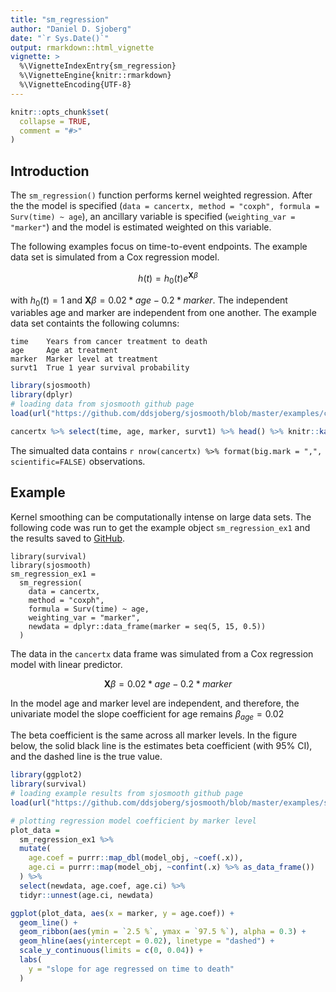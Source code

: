```yaml
---
title: "sm_regression"
author: "Daniel D. Sjoberg"
date: "`r Sys.Date()`"
output: rmarkdown::html_vignette
vignette: >
  %\VignetteIndexEntry{sm_regression}
  %\VignetteEngine{knitr::rmarkdown}
  %\VignetteEncoding{UTF-8}
---
```


```r
knitr::opts_chunk$set(
  collapse = TRUE,
  comment = "#>"
)
```

## Introduction

The `sm_regression()` function performs kernel weighted regression.  After the the model is specified (`data = cancertx, method = "coxph", formula = Surv(time) ~ age`), an ancillary variable is specified (`weighting_var = "marker"`) and the model is estimated weighted on this variable.

The following examples focus on time-to-event endpoints.  The example data set is simulated from a Cox regression model.

$$
h(t) = h_0(t)e^{\textbf{X}\beta}
$$

with $h_0(t) = 1$ and $\textbf{X}\beta = 0.02 * age - 0.2 * marker$.  The independent variables age and marker are independent from one another.  The example data set containts the following columns: 

    time    Years from cancer treatment to death
    age     Age at treatment
    marker  Marker level at treatment
    survt1  True 1 year survival probability

```r
library(sjosmooth)
library(dplyr)
# loading data from sjosmooth github page
load(url("https://github.com/ddsjoberg/sjosmooth/blob/master/examples/cancertx.rda?raw=true"))

cancertx %>% select(time, age, marker, survt1) %>% head() %>% knitr::kable()
```

The simualted data contains `r nrow(cancertx) %>% format(big.mark = ",", scientific=FALSE)` observations.


## Example 

Kernel smoothing can be computationally intense on large data sets.  The following code was run to get the example object `sm_regression_ex1` and the results saved to  [GitHub](https://github.com/ddsjoberg/sjosmooth/tree/master/examples).

```
library(survival)
library(sjosmooth)
sm_regression_ex1 =
  sm_regression(
    data = cancertx,
    method = "coxph",
    formula = Surv(time) ~ age,
    weighting_var = "marker",
    newdata = dplyr::data_frame(marker = seq(5, 15, 0.5))
  )
```

The data in the `cancertx` data frame was simulated from a Cox regression model with linear predictor.  

$$
\textbf{X}\beta = 0.02 * age - 0.2 * marker
$$

In the model age and marker level are independent, and therefore, the univariate model the slope coefficient for age remains $\beta_{age} = 0.02$ 

The beta coefficient is the same across all marker levels.  In the figure below, the solid black line is the estimates beta coefficient (with 95% CI), and the dashed line is the true value. 

```r
library(ggplot2)
library(survival)
# loading example results from sjosmooth github page
load(url("https://github.com/ddsjoberg/sjosmooth/blob/master/examples/sm_regression_ex1.rda?raw=true"))

# plotting regression model coefficient by marker level
plot_data =
  sm_regression_ex1 %>%
  mutate(
    age.coef = purrr::map_dbl(model_obj, ~coef(.x)),
    age.ci = purrr::map(model_obj, ~confint(.x) %>% as_data_frame())
  ) %>%
  select(newdata, age.coef, age.ci) %>%
  tidyr::unnest(age.ci, newdata)

ggplot(plot_data, aes(x = marker, y = age.coef)) +
  geom_line() +
  geom_ribbon(aes(ymin = `2.5 %`, ymax = `97.5 %`), alpha = 0.3) +
  geom_hline(aes(yintercept = 0.02), linetype = "dashed") +
  scale_y_continuous(limits = c(0, 0.04)) +
  labs(
    y = "slope for age regressed on time to death"
  )
```
